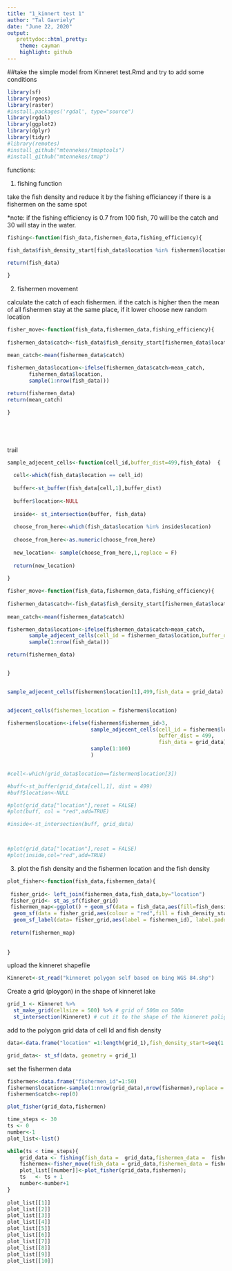 ```yaml
---
title: "1_kinnert test 1"
author: "Tal Gavriely"
date: "June 22, 2020"
output: 
   prettydoc::html_pretty:
    theme: cayman
    highlight: github
---
```


##take the simple model from Kinneret test.Rmd and try to add some conditions


```r
library(sf)
library(rgeos)
library(raster)
#install.packages('rgdal', type="source")
library(rgdal)
library(ggplot2)
library(dplyr)
library(tidyr)
#library(remotes)
#install_github("mtennekes/tmaptools")
#install_github("mtennekes/tmap")

```


functions:

1. fishing function

take the fish density and reduce it by the fishing efficiancey if there is a fishermen on the same spot

*note: if the fishing efficiency is 0.7 from 100 fish, 70 will be the catch and 30 will stay in the water.


```r
fishing<-function(fish_data,fishermen_data,fishing_efficiency){
  
fish_data$fish_density_start[fish_data$location %in% fishermen$location]<-fish_data$fish_density[fish_data$location %in% fishermen$location ]*(1-fishing_efficiency) 

return(fish_data)

}

```

2. fishermen movement


calculate the catch of each fishermen. if the catch is higher then the mean of all fishermen stay at the same place, if it lower choose new random location


```r

fisher_move<-function(fish_data,fishermen_data,fishing_efficiency){
  
fishermen_data$catch<-fish_data$fish_density_start[fishermen_data$location]*fishing_efficiency
  
mean_catch<-mean(fishermen_data$catch)

fishermen_data$location<-ifelse(fishermen_data$catch>mean_catch,
       fishermen_data$location,
       sample(1:nrow(fish_data)))

return(fishermen_data)
return(mean_catch)

}






```


trail

```r
sample_adjecent_cells<-function(cell_id,buffer_dist=499,fish_data)  {
  
  cell<-which(fish_data$location == cell_id)
  
  buffer<-st_buffer(fish_data[cell,1],buffer_dist)
  
  buffer$location<-NULL
  
  inside<- st_intersection(buffer, fish_data)
  
  choose_from_here<-which(fish_data$location %in% inside$location)
  
  choose_from_here<-as.numeric(choose_from_here)
  
  new_location<- sample(choose_from_here,1,replace = F)
  
  return(new_location)
  
}

fisher_move<-function(fish_data,fishermen_data,fishing_efficiency){
  
fishermen_data$catch<-fish_data$fish_density_start[fishermen_data$location]*fishing_efficiency
  
mean_catch<-mean(fishermen_data$catch)

fishermen_data$location<-ifelse(fishermen_data$catch>mean_catch,
       sample_adjecent_cells(cell_id = fishermen_data$location,buffer_dist =  499,fish_data= fish_data),
       sample(1:nrow(fish_data)))

return(fishermen_data)


}


sample_adjecent_cells(fishermen$location[1],499,fish_data = grid_data)


adjecent_cells(fishermen_location = fishermen$location)

fishermen$location<-ifelse(fishermen$fishermen_id>3,
                           sample_adjecent_cells(cell_id = fishermen$location,
                                                 buffer_dist = 499,
                                                 fish_data = grid_data),
                           sample(1:100)
                           )


#cell<-which(grid_data$location==fishermen$location[3])

#buff<-st_buffer(grid_data[cell,1], dist = 499)
#buff$location<-NULL

#plot(grid_data["location"],reset = FALSE)
#plot(buff, col = "red",add=TRUE)

#inside<-st_intersection(buff, grid_data)



#plot(grid_data["location"],reset = FALSE)
#plot(inside,col="red",add=TRUE)
```



3. plot the fish density and the fishermen location and the fish density


```r
plot_fisher<-function(fish_data,fishermen_data){
  
 fisher_grid<- left_join(fishermen_data,fish_data,by="location")
 fisher_grid<- st_as_sf(fisher_grid)
 fishermen_map<-ggplot() + geom_sf(data = fish_data,aes(fill=fish_density_start))+
  geom_sf(data = fisher_grid,aes(colour = "red",fill = fish_density_start))+
  geom_sf_label(data= fisher_grid,aes(label = fishermen_id), label.padding = unit(0.1, "mm"))
 
 return(fishermen_map)
  
  
}
```

upload the kinneret shapefile

```r
Kinneret<-st_read("kinneret polygon self based on bing WGS 84.shp")

```

Create a grid (ploygon) in the shape of kinneret lake 

```r
grid_1 <- Kinneret %>% 
  st_make_grid(cellsize = 500) %>% # grid of 500m on 500m
  st_intersection(Kinneret) # cut it to the shape of the kinneret poligon


```


add to the polygon grid data of cell Id and fish density

```r

data<-data.frame("location" =1:length(grid_1),fish_density_start=seq(1:729))

grid_data<- st_sf(data, geometry = grid_1) 


```



set the fishermen data

```r

fishermen<-data.frame("fishermen_id"=1:50)
fishermen$location<-sample(1:nrow(grid_data),nrow(fishermen),replace = F)
fishermen$catch<-rep(0)

plot_fisher(grid_data,fishermen)

```


```r


time_steps <- 30
ts <- 0
number<-1
plot_list<-list()

while(ts < time_steps){
    grid_data <- fishing(fish_data =  grid_data,fishermen_data =  fishermen,fishing_efficiency =  0.3);
    fishermen<-fisher_move(fish_data = grid_data,fishermen_data = fishermen,fishing_efficiency =  0.3);
    plot_list[[number]]<-plot_fisher(grid_data,fishermen);
    ts   <- ts + 1
    number<-number+1
}
 
plot_list[[1]] 
plot_list[[2]]
plot_list[[3]]
plot_list[[4]]
plot_list[[5]] 
plot_list[[6]]
plot_list[[7]]
plot_list[[8]]
plot_list[[9]] 
plot_list[[10]]


```